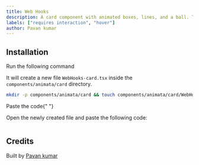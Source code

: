 ```yaml
---
title: Web Hooks
description: A card component with animated boxes, lines, and a ball. The component changes style on hover.
labels: ["requires interaction", "hover"]
author: Pavan kumar
---
```


<ComponentPreview name="card-web-hooks--docs" />

## Installation

<Steps>

<Step>Run the following command</Step>

It will create a new file `WebHooks-card.tsx` inside the `components/animata/card` directory.

```bash
mkdir -p components/animata/card && touch components/animata/card/WebHooks-card.tsx
```

<Step>Paste the code</Step>{" "}

Open the newly created file and paste the following code:

```jsx file=<rootDir>/animata/card/WebHooks-card.tsx

```

</Steps>

## Credits

Built by [Pavan kumar](https://github.com/pavankumar07s)
